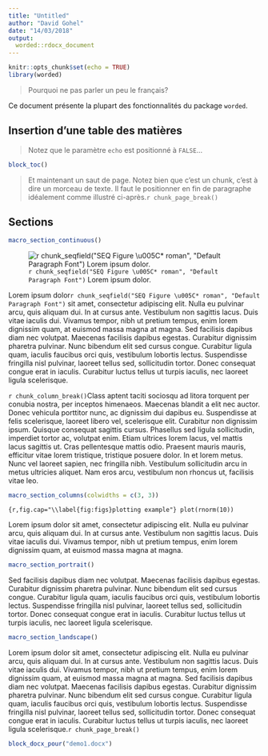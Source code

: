 ```yaml
---
title: "Untitled"
author: "David Gohel"
date: "14/03/2018"
output: 
  worded::rdocx_document
---
```


```r
knitr::opts_chunk$set(echo = TRUE)
library(worded)
```

> Pourquoi ne pas parler un peu le français? 

Ce document présente la plupart des fonctionnalités du package `worded`. 

## Insertion d'une table des matières {coco=coucou}

> Notez que le paramètre `echo` est positionné à `FALSE`...

```r
block_toc()
```

> Et maintenant un saut de page. Notez bien que c'est un chunk, c'est à dire un morceau de texte. Il faut le positionner en fin de paragraphe idéalement comme illustré ci-après.`r chunk_page_break()`

## Sections

```r
macro_section_continuous()
```

![`r chunk_seqfield("SEQ Figure \u005C* roman", "Default Paragraph Font")` Lorem ipsum dolor.](../../officerlogo.png)

Lorem ipsum dolor`r chunk_seqfield("SEQ Figure \u005C* roman", "Default Paragraph Font")` sit amet, consectetur adipiscing elit. Nulla eu pulvinar arcu, quis aliquam dui. In at cursus ante. Vestibulum non sagittis lacus. Duis vitae iaculis dui. Vivamus tempor, nibh ut pretium tempus, enim lorem dignissim quam, at euismod massa magna at magna. Sed facilisis dapibus diam nec volutpat. Maecenas facilisis dapibus egestas. Curabitur dignissim pharetra pulvinar. Nunc bibendum elit sed cursus congue. Curabitur ligula quam, iaculis faucibus orci quis, vestibulum lobortis lectus. Suspendisse fringilla nisl pulvinar, laoreet tellus sed, sollicitudin tortor. Donec consequat congue erat in iaculis. Curabitur luctus tellus ut turpis iaculis, nec laoreet ligula scelerisque.

`r chunk_column_break()`Class aptent taciti sociosqu ad litora torquent per conubia nostra, per inceptos himenaeos. Maecenas blandit a elit nec auctor. Donec vehicula porttitor nunc, ac dignissim dui dapibus eu. Suspendisse at felis scelerisque, laoreet libero vel, scelerisque elit. Curabitur non dignissim ipsum. Quisque consequat sagittis cursus. Phasellus sed ligula sollicitudin, imperdiet tortor ac, volutpat enim. Etiam ultrices lorem lacus, vel mattis lacus sagittis ut. Cras pellentesque mattis odio. Praesent mauris mauris, efficitur vitae lorem tristique, tristique posuere dolor. In et lorem metus. Nunc vel laoreet sapien, nec fringilla nibh. Vestibulum sollicitudin arcu in metus ultricies aliquet. Nam eros arcu, vestibulum non rhoncus ut, facilisis vitae leo.


```r
macro_section_columns(colwidths = c(3, 3))
```

```{r,fig.cap="\\label{fig:figs}plotting example"}
plot(rnorm(10))
```

Lorem ipsum dolor sit amet, consectetur adipiscing elit. Nulla eu pulvinar arcu, quis aliquam dui. In at cursus ante. Vestibulum non sagittis lacus. Duis vitae iaculis dui. Vivamus tempor, nibh ut pretium tempus, enim lorem dignissim quam, at euismod massa magna at magna. 

```r
macro_section_portrait()
```

Sed facilisis dapibus diam nec volutpat. Maecenas facilisis dapibus egestas. Curabitur dignissim pharetra pulvinar. Nunc bibendum elit sed cursus congue. Curabitur ligula quam, iaculis faucibus orci quis, vestibulum lobortis lectus. Suspendisse fringilla nisl pulvinar, laoreet tellus sed, sollicitudin tortor. Donec consequat congue erat in iaculis. Curabitur luctus tellus ut turpis iaculis, nec laoreet ligula scelerisque.

```r
macro_section_landscape()
```

Lorem ipsum dolor sit amet, consectetur adipiscing elit. Nulla eu pulvinar arcu, quis aliquam dui. In at cursus ante. Vestibulum non sagittis lacus. Duis vitae iaculis dui. Vivamus tempor, nibh ut pretium tempus, enim lorem dignissim quam, at euismod massa magna at magna. Sed facilisis dapibus diam nec volutpat. Maecenas facilisis dapibus egestas. Curabitur dignissim pharetra pulvinar. Nunc bibendum elit sed cursus congue. Curabitur ligula quam, iaculis faucibus orci quis, vestibulum lobortis lectus. Suspendisse fringilla nisl pulvinar, laoreet tellus sed, sollicitudin tortor. Donec consequat congue erat in iaculis. Curabitur luctus tellus ut turpis iaculis, nec laoreet ligula scelerisque.`r chunk_page_break()`

```r
block_docx_pour("demo1.docx")
```

